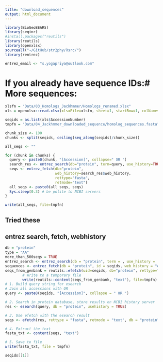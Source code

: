 ```yaml
---
title: "download_sequences"
output: html_document
---
```

```r
library(BioGeoBEARS)
library(seqinr)
#install.packages("reutils")
library(reutils)
library(openxlsx)
sourceall("~/GitHub/str2phy/Rsrc/")
library(rentrez)

entrez_email <- "s.yogapriya@outlook.com"

```


# If you already have sequence IDs:# More sequences:
```r
xlsfn = "Data/03_Homologs_Jackhmmer/Homologs_renamed.xlsx"
xls = openxlsx::read.xlsx(xlsxFile=xlsfn, sheet=1, startRow=1, colNames=TRUE)

seqids = as.list(xls$AccessionNumber)
tmpfn = "Data/04_Jackhmmer_downloaded_sequence/homolog_sequences.fasta"

chunk_size <- 100
chunks <- split(seqids, ceiling(seq_along(seqids)/chunk_size))

all_seqs <- ""

for (chunk in chunks) {
  query <- paste0(chunk, "[Accession]", collapse=" OR ")
  search_res <- entrez_search(db="protein", term=query, use_history=TRUE)
  seqs <- entrez_fetch(db="protein",
                       web_history=search_res$web_history,
                       rettype="fasta",
                       retmode="text")
  all_seqs <- paste0(all_seqs, seqs)
  Sys.sleep(0.3) # be polite to NCBI servers
}

write(all_seqs, file=tmpfn)

```

## Tried these
## entrez search, fetch, webhistory
```r
db = "protein"
type = "AA"
more_than_500seqs = TRUE
entrez_search <- entrez_search(db = "protein", term = , use_history = 'y' )
sequences <- entrez_fetch(db = "protein", id = seqids, web_history = "entrez_search",rettype = "fasta", retmode = "text")
seqs_from_genbank = reutils::efetch(uid=seqids, db="protein", rettype="fasta", retmode="text", outfile=tmpfn)
		# Write to a temporary file
		write(reutils::content(seqs_from_genbank, "text"), file=tmpfn)
# 1. Build query string for esearch
# Join all accessions with OR
query <- paste0(seqids, "[Accession]", collapse = " OR ")

# 2. Search in protein database, store results on NCBI history server
res <- esearch(query, db = "protein", usehistory = TRUE)

# 3. Use efetch with the esearch result
seqs <- efetch(res, rettype = "fasta", retmode = "text", db = "protein")

# 4. Extract the text
fasta_txt <- content(seqs, "text")

# 5. Save to file
write(fasta_txt, file = tmpfn)

seqids[[1]]
```

